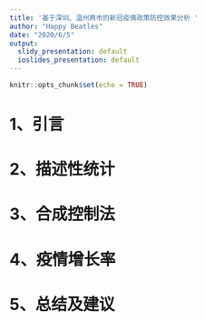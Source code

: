 ```yaml
---
title: '基于深圳、温州两市的新冠疫情政策防控效果分析 '
author: "Happy Beatles"
date: "2020/6/5"
output:
  slidy_presentation: default
  ioslides_presentation: default
---
```


```r
knitr::opts_chunk$set(echo = TRUE)
```

# 1、引言
# 2、描述性统计
# 3、合成控制法
# 4、疫情增长率
# 5、总结及建议

